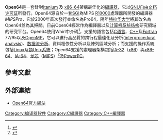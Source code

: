 {{NoteTA|G1=IT|G2=FL}}
{{Infobox_Software
|name = Open64編譯器
|logo =
|developer = [[硅谷图形公司|硅谷图形公司]],[[中国科学院计算技术研究所|中国科学院计算技术研究所]], [[惠普公司|惠普公司]], [[特拉华大学|特拉华大学]]
| released = 2002
|latest_release_version = 5.0
|latest_release_date = {{release date|2011|11|10}}
|operating_system = [[跨平台|跨平台]], [[Linux|Linux]]
|genre = [[编译器|编译器]]
|license = [[GNU通用公共许可证|GNU通用公共许可证]]
|website = {{URL|http://sourceforge.net/projects/open64/}}
}}
{{Portal|自由軟體}}

'''Open64'''是一套針對[[Itanium|Itanium]] 及 [[x86-64|x86-64]]架構最佳化的[[編譯器|編譯器]]，它以[[GNU自由文档许可证|GNU自由文档许可证]]所發行。Open64源自於一套[[Silicon_Graphics|SGI]]為MIPS [[R10000|R10000]]處理器所開發的編譯器''MIPSPro''，它於2000年首次發行並命名為Pro64，隔年[[特拉华大学|特拉华大学]]將其改名為Open64並為其把關。目前Open64經常作為編譯器以及[[计算机系统结构|计算机系统结构]]研究領域的研究平台。Open64使用Whirl中介碼<ref>{{Cite web |url=https://www.mcs.anl.gov/OpenAD/open64A.pdf |title=Open64 CompilerWhirl Intermediate Representation |accessdate=2021-01-31 |archive-date=2020-04-04 |archive-url=https://web.archive.org/web/20200404050530/https://www.mcs.anl.gov/OpenAD/open64A.pdf |dead-url=no }}</ref>，支援的語言包括[[C语言|C语言]]、[[C++|C++]]及[[Fortran|Fortran]] 77/95以及[[OpenMP|OpenMP]]，它可以進行高品質的跨行程最佳化及分析([[interprocedural_optimization|interprocedural analysis]])、[[数据流分析|数据流分析]]、資料相依性分析以及陣列區域分析；而支援的操作系統包括[[Linux|Linux]]及[[類Unix系統|類Unix系統]]；Open64支援的處理器架構包括[[IA-32|IA-32]]（[[x86|x86]]）與[[x86-64|x86-64]]、[[IA-64|IA-64]]、[[龙芯|龙芯]]（[[MIPS架構|MIPS]]）<ref>{{Cite web |url=http://www.capsl.udel.edu/conferences/open64/2009/Papers/102-Open64onMIPS2.pdf |title=Open64 on MIPS: porting and enhancing Open64 for Loongson II |accessdate=2009-11-13 |archive-date=2010-06-12 |archive-url=https://web.archive.org/web/20100612195523/http://www.capsl.udel.edu/conferences/open64/2009/Papers/102-Open64onMIPS2.pdf |dead-url=no }}</ref>及[[PowerPC|PowerPC]]。

== 參考文獻 ==
<references />

== 外部連結 ==
* [https://web.archive.org/web/20150227203714/http://www.open64.net/ Open64官方網站]
{{Compu-soft-stub}}

{{FOSS}}
[[Category:编译器软件|Category:编译器软件]]
[[Category:C編譯器|Category:C編譯器]]
[[Category:C++編譯器|Category:C++編譯器]]